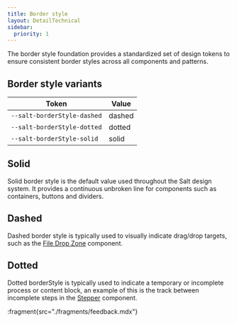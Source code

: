 ```yaml
---
title: Border style
layout: DetailTechnical
sidebar:
  priority: 1
---
```


The border style foundation provides a standardized set of design tokens to ensure consistent border styles across all components and patterns.

## Border style variants

| Token                       | Value  |
| --------------------------- | ------ |
| `--salt-borderStyle-dashed` | dashed |
| `--salt-borderStyle-dotted` | dotted |
| `--salt-borderStyle-solid`  | solid  |

## Solid

Solid border style is the default value used throughout the Salt design system. It provides a continuous unbroken line for components such as containers, buttons and dividers.

## Dashed

Dashed border style is typically used to visually indicate drag/drop targets, such as the [File Drop Zone](../components/file-drop-zone) component.

## Dotted

Dotted borderStyle is typically used to indicate a temporary or incomplete process or content block, an example of this is the track between incomplete steps in the [Stepper](../components/stepper) component.

:fragment{src="./fragments/feedback.mdx"}
